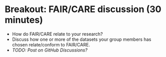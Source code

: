 <!-- vim: set ft=markdown: -->

# Breakout: FAIR/CARE discussion (30 minutes)

* How do FAIR/CARE relate to your research?
* Discuss how one or more of the datasets your group members has chosen
  relate/conform to FAIR/CARE.
* _TODO: Post on GitHub Discussions?_

